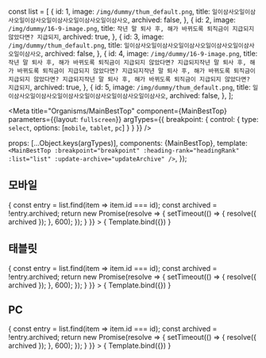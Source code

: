 const list = [
    {
      id: 1,
      image: `/img/dummy/thum_default.png`,
      title: `일이삼사오일이삼사오일이삼사오일이삼사오일이삼사오일이삼사오`,
      archived: false,
    },
    {
      id: 2,
      image: `/img/dummy/16-9-image.png`,
      title: `작년 말 퇴사 후, 해가 바뀌도록 퇴직금이 지급되지 않았다면? 지급되지`,
      archived: true,
    },
    {
      id: 3,
      image: `/img/dummy/thum_default.png`,
      title: `일이삼사오일이삼사오일이삼사오일이삼사오일이삼사오일이삼사오`,
      archived: false,
    },
    {
      id: 4,
      image: `/img/dummy/16-9-image.png`,
      title: `작년 말 퇴사 후, 해가 바뀌도록 퇴직금이 지급되지 않았다면? 지급되지작년 말 퇴사 후, 해가 바뀌도록 퇴직금이 지급되지 않았다면? 지급되지작년 말 퇴사 후, 해가 바뀌도록 퇴직금이 지급되지 않았다면? 지급되지작년 말 퇴사 후, 해가 바뀌도록 퇴직금이 지급되지 않았다면? 지급되지`,
      archived: true,
    },
    {
      id: 5,
      image: `/img/dummy/thum_default.png`,
      title: `일이삼사오일이삼사오일이삼사오일이삼사오일이삼사오일이삼사오`,
      archived: false,
    },
  ];

<Meta
  title="Organisms/MainBestTop"
  component={MainBestTop}
  parameters={{layout: `fullscreen`}}
  argTypes={{
    breakpoint: {
      control: {
        type: `select`,
        options: [`mobile`, `tablet`, `pc`]
      }
    }
  }}
/>

  props: [...Object.keys(argTypes)],
  components: {MainBestTop},
  template: `
    <MainBestTop
      :breakpoint="breakpoint"
      :heading-rank="headingRank"
      :list="list"
      :update-archive="updateArchive"
    />
  `,
});

## 모바일

<Canvas>
  <Story
    name="mobile"
    parameters={{ 
      viewport: { 
        defaultViewport: `mobile`
      }
    }}
    args = {{
      breakpoint: `mobile`,
      list,
      updateArchive: id => {
        const entry = list.find(item => item.id === id);
        const archived = !entry.archived;
        return new Promise(resolve => {
          setTimeout(() => {
            resolve({ archived });
          }, 600);
        });
      }
    }}
  >
    { Template.bind({}) }
  </Story>
</Canvas>


## 태블릿

<Canvas>
  <Story
    name="tablet"
    parameters={{ 
      viewport: { 
        defaultViewport: `tablet min`
      }
    }}
    args = {{
      breakpoint: `tablet`,
      list,
      updateArchive: id => {
        const entry = list.find(item => item.id === id);
        const archived = !entry.archived;
        return new Promise(resolve => {
          setTimeout(() => {
            resolve({ archived });
          }, 600);
        });
      }
    }}
  >
    { Template.bind({}) }
  </Story>
</Canvas>


## PC

<Canvas>
  <Story
    name="pc"
    args = {{
      breakpoint: `pc`,
      list,
      updateArchive: id => {
        const entry = list.find(item => item.id === id);
        const archived = !entry.archived;
        return new Promise(resolve => {
          setTimeout(() => {
            resolve({ archived });
          }, 600);
        });
      }
    }}
  >
    { Template.bind({}) }
  </Story>
</Canvas>